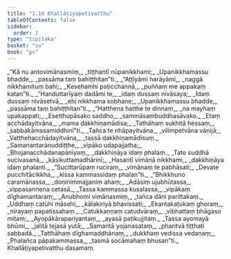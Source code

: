 ```yaml
---
title: "1.10 Khallāṭiyapetivatthu"
tableOfContents: false
sidebar:
  order: 2
type: "tipitaka"
basket: "su"
book: "pv"
---
```



<DynamicBreadcrumb />

<Division number="58" book="pv">

<Paragraph number="68" type="verses" book="pv">
_“Kā nu antovimānasmiṃ,_  
_tiṭṭhantī nūpanikkhami;_  
_Upanikkhamassu bhadde,_  
_passāma taṃ bahiṭṭhitan”ti._  

</Paragraph>

</Division>
<Division number="59" book="pv">

<Paragraph number="69" type="verses" book="pv">
_“Aṭṭīyāmi harāyāmi,_  
_naggā nikkhamituṃ bahi;_  
_Kesehamhi paṭicchannā,_  
_puññaṃ me appakaṃ katan”ti._  

</Paragraph>

</Division>
<Division number="60" book="pv">

<Paragraph number="70" type="verses" book="pv">
_“Handuttarīyaṃ dadāmi te,_  
_idaṃ dussaṃ nivāsaya;_  
_Idaṃ dussaṃ nivāsetvā,_  
_ehi nikkhama sobhane;_  
_Upanikkhamassu bhadde,_  
_passāma taṃ bahiṭṭhitan”ti._  

</Paragraph>

</Division>
<Division number="61" book="pv">

<Paragraph number="71" type="verses" book="pv">
_“Hatthena hatthe te dinnaṃ,_  
_na mayhaṃ upakappati;_  
_Esetthupāsako saddho,_  
_sammāsambuddhasāvako._  

</Paragraph>

</Division>
<Division number="62" book="pv">

<Paragraph number="72" type="verses" book="pv">
_Etaṃ acchādayitvāna,_  
_mama dakkhiṇamādisa;_  
_Tathāhaṃ sukhitā hessaṃ,_  
_sabbakāmasamiddhinī”ti._  

</Paragraph>

</Division>
<Division number="63" book="pv">

<Paragraph number="73" type="verses" book="pv">
_Tañca te nhāpayitvāna,_  
_vilimpetvāna vāṇijā;_  
_Vatthehacchādayitvāna,_  
_tassā dakkhiṇamādisuṃ._  

</Paragraph>

</Division>
<Division number="64" book="pv">

<Paragraph number="74" type="verses" book="pv">
_Samanantarānuddiṭṭhe,_  
_vipāko udapajjatha;_  
_Bhojanacchādanapānīyaṃ,_  
_dakkhiṇāya idaṃ phalaṃ._  

</Paragraph>

</Division>
<Division number="65" book="pv">

<Paragraph number="75" type="verses" book="pv">
_Tato suddhā sucivasanā,_  
_kāsikuttamadhārinī;_  
_Hasantī vimānā nikkhami,_  
_dakkhiṇāya idaṃ phalanti._  

</Paragraph>

</Division>
<Division number="66" book="pv">

<Paragraph number="76" type="verses" book="pv">
_“Sucittarūpaṃ ruciraṃ,_  
_vimānaṃ te pabhāsati;_  
_Devate pucchitācikkha,_  
_kissa kammassidaṃ phalan”ti._  

</Paragraph>

</Division>
<Division number="67" book="pv">

<Paragraph number="77" type="verses" book="pv">
_“Bhikkhuno caramānassa,_  
_doṇinimmajjaniṃ ahaṃ;_  
_Adāsiṃ ujubhūtassa,_  
_vippasannena cetasā._  

</Paragraph>

</Division>
<Division number="68" book="pv">

<Paragraph number="78" type="verses" book="pv">
_Tassa kammassa kusalassa,_  
_vipākaṃ dīghamantaraṃ;_  
_Anubhomi vimānasmiṃ,_  
_tañca dāni parittakaṃ._  

</Paragraph>

</Division>
<Division number="69" book="pv">

<Paragraph number="79" type="verses" book="pv">
_Uddhaṃ catūhi māsehi,_  
_kālakiriyā bhavissati;_  
_Ekantakaṭukaṃ ghoraṃ,_  
_nirayaṃ papatissahaṃ._  

</Paragraph>

</Division>
<Division number="70" book="pv">

<Paragraph number="80" type="verses" book="pv">
_Catukkaṇṇaṃ catudvāraṃ,_  
_vibhattaṃ bhāgaso mitaṃ;_  
_Ayopākārapariyantaṃ,_  
_ayasā paṭikujjitaṃ._  

</Paragraph>

</Division>
<Division number="71" book="pv">

<Paragraph number="81" type="verses" book="pv">
_Tassa ayomayā bhūmi,_  
_jalitā tejasā yutā;_  
_Samantā yojanasataṃ,_  
_pharitvā tiṭṭhati sabbadā._  

</Paragraph>

</Division>
<Division number="72" book="pv">

<Paragraph number="82" type="verses" book="pv">
_Tatthāhaṃ dīghamaddhānaṃ,_  
_dukkhaṃ vedissa vedanaṃ;_  
_Phalañca pāpakammassa,_  
_tasmā socāmahaṃ bhusan”ti._  


</Paragraph>
</Division>

<Paragraph number="83" type="center" book="pv">
Khallāṭiyapetivatthu dasamaṃ.
</Paragraph>